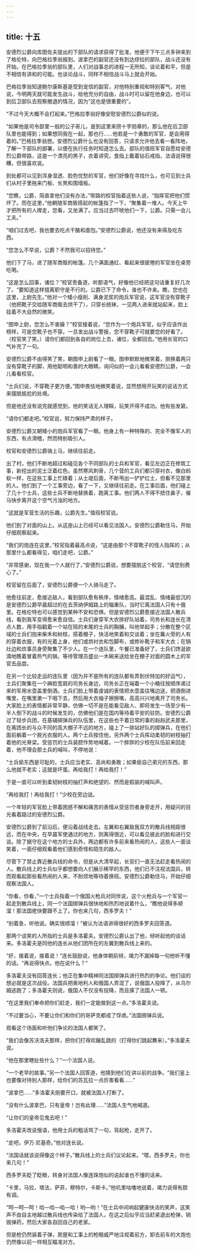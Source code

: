 ```yaml
---
---
---
```

title: 十五
---




安德烈公爵向库图佐夫提出的下部队的请求获得了批准，他便于下午三点多钟来到了格伦特，向巴格拉季翁报到。波拿巴的副官还没有到达缪拉的部队，战斗还没有开始。在巴格拉季翁的部队里，人们对战事总的进程一无所知，谈论着和平，但是不相信有讲和的可能。也谈论战斗，同样不相信战斗马上就会开始。

巴格拉季翁知道鲍尔康斯基是受到宠信的副官，对他特别重视和特别客气，对他说，今明两天就可能发生战斗，给他充分的自由，战斗时可以留在他身边，也可以到后卫部队去观察撤退的情况，因为“这也是很重要的”。

“不过今天大概不会打起来。”巴格拉季翁好像安慰安德烈公爵似的说。

“如果他是司令部里一般的公子哥儿，是到这里来捞十字勋章的，那么他在后卫部队里也能得到；如果想同我在一起，那也行……他若是一个勇敢的军官，是会用得着的。”巴格拉季翁想。安德烈公爵什么也没有回答，只请求允许他去看一看阵地，了解一下部队的部署，以便在执行任务时知道怎么去。部队的值班军官自愿给安德烈公爵带路，这是一个漂亮的男子，衣着讲究，食指上戴着钻石戒指，法语说得很糟，但很喜欢说。

到处都可以见到浑身湿透、脸色忧愁的军官，他们好像在寻找什么，也可见到士兵们从村子里拖来门板、长凳和围墙板。

“您瞧，公爵，简直拿他们没有办法，”带路的校官指着这些人说，“指挥官把他们惯坏了。而在这里，”他朝随军商贩搭起的帐篷指了一下，“聚集着一堆人。今天上午才把所有的人撵走，您看，又坐满了。应当过去吓唬他们一下，公爵。只需一会儿工夫。”

“咱们过去吧，我也要去吃点干酪和面包。”安德烈公爵说，他还没有来得及吃东西。

“您怎么不早说，公爵？不然我可以招待您。”

他们下了马，进了随军商贩的帐篷。几个满面通红、看起来很疲倦的军官坐在桌旁吃喝。

“这是怎么回事，诸位？”校官责备道，听那语气，好像他已经把这句话重复好几次了。“要知道这样擅离职守是不行的。公爵已下了命令，谁也不许来。瞧，您也在这里，上尉先生。”他对一个矮小瘦削、满身泥浆的炮兵军官说，这军官没有穿靴子（他把靴子交给随军商贩去烘干了），只穿长统袜，一见两人进来就站起来，脸上挂着不大自然的微笑。

“图申上尉，您怎么不害臊？”校官接着说，“您作为一个炮兵军官，似乎应该作出榜样，可是您靴子也不穿。一旦发出战斗警报，您不穿靴子可就要您的好看了。（校官笑了笑。）请你们都回到各自的岗位上去，诸位，全都回去。”他用长官的口气补充了一句。

安德烈公爵不由得笑了笑，朝图申上尉看了一眼。图申默默地微笑着，捯换着两只没有穿靴子的脚，用他聪明和善的大眼睛，询问似的一会儿看看安德烈公爵，一会儿看看校官。

“士兵们说，不穿靴子更方便。”图申畏怯地微笑着说，显然想用开玩笑的说话方式来摆脱尴尬的处境。

但是他还没有说完就感觉到，他的笑话无人理睬，玩笑开得不成功。他有些发窘。

“请你们都走吧。”校官说，努力保持严肃的样子。

安德烈公爵又朝矮小的炮兵军官看了一眼。他身上有一种特殊的、完全不像军人的东西，有点滑稽，然而特别吸引人。

校官和安德烈公爵骑上马，继续往前走。

出了村，他们不断地超过和碰见各个不同部队的士兵和军官，看见左边正在修筑工事，新挖出的泥土泛着红色。虽然寒风刺骨，几个营的工兵们都只穿衬衣，像白蚂蚁一样，在这些工事上忙碌着；从土堤后面，不断甩出一铲铲红土，但看不见那里的人。他们到了一个工事旁边，看了一下，又继续往前走。在工事后面，他们碰上了几十个士兵，这些士兵不断地替换着，跑离工事。他们两人不得不捂住鼻子，催马快步离开这个空气污浊的地方。

“这就是军营生活的乐趣，公爵先生。”值班校官说。

他们到了对面的山上。从这座山上已经可以看见法国人。安德烈公爵勒住马，开始仔细观察起来。

“我们的炮连在这里，”校官指着最高点说，“这是由那个不穿靴子的怪人指挥的；从那里什么都看得见，咱们走吧，公爵。”

“非常感谢，现在我一个人就行了，”安德烈公爵说，想要摆脱这个校官，“请您别费心了。”

校官留在后面了，安德烈公爵便一个人骑马走了。

他愈往前走，愈接近敌人，看到部队愈有秩序，情绪愈高。最混乱、情绪最低沉的是安德烈公爵早晨超过的在去茨纳伊姆路上的辎重队，当时它离法国人只有十俄里。在格伦特也可以感觉到某种不安和恐惧。但是安德烈公爵愈接近法国人散兵线，看到我军变得愈来愈自信。士兵们身穿军大衣排好队站着，司务长和连长在清点人数，用手指戳着一个站在班的末尾的士兵的胸脯，叫他举起手；分散在整个区域的士兵们抱来柴禾和树枝，搭着棚子，快活地笑着和交谈着；坐在篝火旁的人有的穿着衣服，有的光着上身，他们或烘衬衣和包脚布，或修补靴子和军大衣；在锅灶边和炊事员身旁聚集了不少人。在一个连队里，午餐已准备好了，士兵们馋涎欲滴地瞧着冒着热气的锅，等待管理员盛出一木碗来送给坐在棚子对面的圆木上的军官去品尝。

在另一个比较走运的连队里（因为并不是所有的连队都有弄到伏特加的好运气），士兵们聚集在一个麻脸宽肩的司务长身边，司务长正在端着一个小桶往按顺序递过来的军用水壶盖里倒酒。士兵们脸上带着虔诚的表情把水壶盖往嘴边送，把酒倒进嘴里，在嘴里漱一下咽下去，然后用大衣袖子擦擦嘴，高高兴兴地离开了司务长。大家脸上的表情都非常平静，仿佛一切不是在能看见敌人、即将发生一场至少有一半人倒下的战斗的时候发生的，仿佛他们是在国内等待着平安的驻防。安德烈公爵过了轻步兵团，在基辅掷弹兵的队伍里，在这些也干着日常的事的赳赳武夫那里，在离团长的与众不同的高大棚子不远的地方，碰上了一排站好队的掷弹兵，在他们面前躺着一个脱光衣服的人。两个士兵按住他，另外两个士兵挥动柔韧的树枝抽打着他的光脊梁。受惩罚的士兵装腔作势地喊着。一个胖胖的少校在队伍前来回走着，他不理会那士兵的喊叫，不停地说：

“士兵偷东西是可耻的，士兵应当老实、高尚和勇敢；如果偷自己弟兄的东西，那么他就不老实；这就是坏蛋。再给我打！再给我打！”

于是一直可以听到柔韧树枝的抽打声和绝望的、然而是假装的喊叫声。

“再给我打！再给我打！”少校在旁边说。

一个年轻的军官脸上带着困惑不解和痛苦的表情从受惩罚者身旁走开，用疑问的目光看着路过的安德烈公爵。

安德烈公爵到了前沿后，便沿着战线走去。左翼和右翼敌我双方的散兵线相距很远，而在中央，在早晨军使通过的地方，则离得很近，可以看见彼此的脸和进行交谈。除了据守在这个地方的士兵外，两边都有许多前来看热闹的人，这些人一面谈笑着，一面仔细观看着他们感到奇怪和陌生的敌人。

尽管下了禁止靠近散兵线的命令，但是从大清早起，长官们一直无法赶走看热闹的人。散兵线上的士兵似乎都想要向人们展示稀罕的东西，他们已不注视法国兵，转而观看起那些看热闹的人来，不耐烦地等待着换班。安德烈公爵勒住马，开始仔细观察法国人。

“你看，你看，”一个士兵指着一个俄国火枪兵对同伴说，这个火枪兵与一个军官一起走到散兵线上，同一个法国掷弹兵很快地和热烈地说着什么，“瞧他说得多顺溜！那法国佬快要跟不上了。你也来几句，西多罗夫！”

“别着急，听他说。确实很顺溜！”被认为法语讲得很好的西多罗夫回答道。

那两个谈笑的人所指的士兵是多洛霍夫。安德烈公爵认出了他，倾听起他的谈话来。多洛霍夫是同他的连长从他们团所在的左翼到散兵线上来的。

“好，接着说，接着说！”连长鼓励说，他身体朝前倾，竭力不漏掉每一句他听不懂的话。“再说得快点。他在说什么？”

多洛霍夫没有回答连长；他正在集中精神同法国掷弹兵进行热烈的争论。他们谈的想必就是这次战役。法国兵把奥地利人和俄国人弄混了，说俄国人投降了，从乌尔姆逃跑了；多洛霍夫则说，俄国人不仅没有投降，而且揍了法国人一顿。

“在这里我们奉命把你们赶走，我们一定能做到这一点。”多洛霍夫说。

“不过要当心，不要让你们和你们的哥萨克都成了俘虏。”法国掷弹兵说。

观看这个场面和听他们争论的法国人都笑了。

“我们会像苏沃洛夫那样，把你们打得欢蹦乱跳的（打得你们跳起舞来）。”多洛霍夫说。

“他在那里瞎扯些什么？”一个法国人说。

“一个老早的故事。”另一个法国人回答道，他猜到他们在讲以前的战争。“我们皇上也要像对待别人那样，给你们的苏瓦拉一点厉害看看……”

“波拿巴……”多洛霍夫刚要开口，就被法国人打断了。

“没有什么波拿巴，只有皇帝！岂有此理……”法国人生气地喊道。

“让你们的皇帝见鬼去吧！”

多洛霍夫改说俄语，他用士兵的粗话骂了一句，背起枪，走开了。

“走吧，伊万·尼基奇。”他对连长说。

“法国话就该说得像这个样子。”散兵线上的士兵们议论起来。“喂，西多罗夫，你也来几句！”

西多罗夫眨了眨眼，转身对法国人像连珠炮似的说起谁也不懂的话来。

“卡里，马拉，塔法，萨菲，穆特尔，卡斯卡。”他叽里咕噜地说着，竭力说得有腔有调。

“呵—呵—呵！哈—哈—哈—哈！哟—哟！”在士兵中间响起健康快活的笑声，这笑声不由自主地越过散兵线也传染给了法国人，在这之后似乎应当赶紧退出枪弹，销毁弹药，然后大家各自回自己的老家。

但是枪仍然装着子弹，房屋和工事上的枪眼威严地注视着前方，卸去前车的大炮也仍然像以前一样相互瞄准对方。
